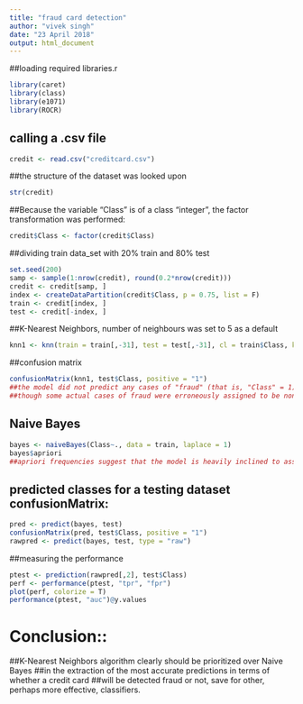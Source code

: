 ---
title: "fraud card detection"
author: "vivek singh"
date: "23 April 2018"
output: html_document
---
##loading required libraries.r
```{r}
library(caret)
library(class)
library(e1071)
library(ROCR)
```
## calling a .csv file
```{r}
credit <- read.csv("creditcard.csv")
```
##the structure of the dataset was looked upon
```{r}
str(credit)
```
##Because the variable "Class" is of a class "integer", the factor transformation was performed: 
```{r}
credit$Class <- factor(credit$Class)
```
##dividing train data_set with 20% train and 80% test
```{r}
set.seed(200)
samp <- sample(1:nrow(credit), round(0.2*nrow(credit)))
credit <- credit[samp, ]
index <- createDataPartition(credit$Class, p = 0.75, list = F)
train <- credit[index, ]
test <- credit[-index, ]
```
##K-Nearest Neighbors, number of neighbours was set to 5 as a default
```{r}
knn1 <- knn(train = train[,-31], test = test[,-31], cl = train$Class, k = 5)
```
##confusion matrix
```{r}
confusionMatrix(knn1, test$Class, positive = "1")
##the model did not predict any cases of "fraud" (that is, "Class" = 1),
##though some actual cases of fraud were erroneously assigned to be non-fraud. 

```
## Naive Bayes
```{r}
bayes <- naiveBayes(Class~., data = train, laplace = 1)
bayes$apriori
##apriori frequencies suggest that the model is heavily inclined to assigning non-fraud values 
```
## predicted classes for a testing dataset confusionMatrix:
```{r}
pred <- predict(bayes, test)
confusionMatrix(pred, test$Class, positive = "1")
rawpred <- predict(bayes, test, type = "raw")
```
##measuring the performance
```{r}
ptest <- prediction(rawpred[,2], test$Class)
perf <- performance(ptest, "tpr", "fpr")
plot(perf, colorize = T)
performance(ptest, "auc")@y.values
```
# Conclusion::
##K-Nearest Neighbors algorithm clearly should be prioritized over Naive Bayes 
##in the extraction of the most accurate predictions in terms of whether a credit card 
##will be detected fraud or not, save for other, perhaps more effective, classifiers. 
